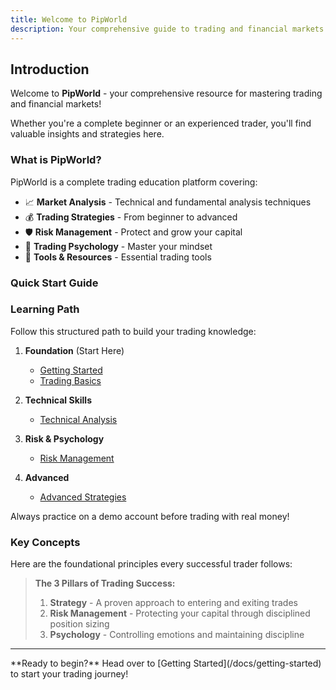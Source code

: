 ```yaml
---
title: Welcome to PipWorld
description: Your comprehensive guide to trading and financial markets
---
```



## Introduction

Welcome to **PipWorld** - your comprehensive resource for mastering trading and financial markets!

<Callout type="info">
  Whether you're a complete beginner or an experienced trader, you'll find valuable insights and strategies here.
</Callout>

### What is PipWorld?

PipWorld is a complete trading education platform covering:

- 📈 **Market Analysis** - Technical and fundamental analysis techniques
- 💰 **Trading Strategies** - From beginner to advanced
- 🛡️ **Risk Management** - Protect and grow your capital
- 🧠 **Trading Psychology** - Master your mindset
- 🔧 **Tools & Resources** - Essential trading tools

### Quick Start Guide

<Cards>
  <Card title="🚀 Getting Started" href="/docs/getting-started" description="New to trading? Start here with the fundamentals." />
  <Card title="📚 Trading Basics" href="/docs/trading/basics" description="Learn essential concepts every trader needs to know." />
  <Card title="📊 Technical Analysis" href="/docs/trading/technical-analysis" description="Master chart reading and indicator usage." />
  <Card title="🛡️ Risk Management" href="/docs/trading/risk-management" description="The most important skill for long-term success." />
</Cards>

### Learning Path

Follow this structured path to build your trading knowledge:

1. **Foundation** (Start Here)
   - [Getting Started](/docs/getting-started)
   - [Trading Basics](/docs/trading/basics)

2. **Technical Skills**
   - [Technical Analysis](/docs/trading/technical-analysis)

3. **Risk & Psychology**
   - [Risk Management](/docs/trading/risk-management)

4. **Advanced**
   - [Advanced Strategies](/docs/advanced/strategies)

<Callout type="warn" title="Important">
  Always practice on a demo account before trading with real money!
</Callout>

### Key Concepts

Here are the foundational principles every successful trader follows:

> **The 3 Pillars of Trading Success:**
> 1. **Strategy** - A proven approach to entering and exiting trades
> 2. **Risk Management** - Protecting your capital through disciplined position sizing
> 3. **Psychology** - Controlling emotions and maintaining discipline

---

<Callout type="info">
  **Ready to begin?** Head over to [Getting Started](/docs/getting-started) to start your trading journey!
</Callout>
